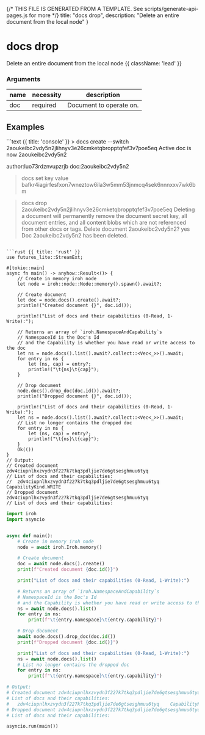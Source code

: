 {/* THIS FILE IS GENERATED FROM A TEMPLATE. See scripts/generate-api-pages.js for more */}
    title: "docs drop",
    description: "Delete an entire document from the local node"
}

<div className='not-prose mb-5'>
    <Breadcrumbs pages={[
        { name: 'API', href: '/docs/api', current: false },
        { name: 'docs drop', href: '/docs/api/docs-drop', current: true },
    ]} />
</div>

# docs drop

Delete an entire document from the local node {{ className: 'lead' }}


### Arguments

| name | necessity | description |
| ---- | --------- | ----------- |
| doc  | required | Document to operate on. |



## Examples

<CodeGroup title="docs drop">
```text {{ title: 'console' }}
> docs create --switch
2aoukeibc2vdy5n2jlihnyv3e26cmketqbropptqfef3v7poe5eq
Active doc is now 2aoukeibc2vdy5n2

author:luo73rdznvupzrjb doc:2aoukeibc2vdy5n2
> docs set key value
bafkr4iagirfesfxon7wneztow6ila3w5mm53jnmcq4sek6nnnxxv7wk6bm

> docs drop 2aoukeibc2vdy5n2jlihnyv3e26cmketqbropptqfef3v7poe5eq
Deleting a document will permanently remove the document secret key, all document entries,
and all content blobs which are not referenced from other docs or tags.
Delete document 2aoukeibc2vdy5n2? yes
Doc 2aoukeibc2vdy5n2 has been deleted.
```

```rust {{ title: 'rust' }}
use futures_lite::StreamExt;

#[tokio::main]
async fn main() -> anyhow::Result<()> {
    // Create in memory iroh node
    let node = iroh::node::Node::memory().spawn().await?;

    // Create document
    let doc = node.docs().create().await?;
    println!("Created document {}", doc.id());

    println!("List of docs and their capabilities (0-Read, 1-Write):");

    // Returns an array of `iroh.NamespaceAndCapability`s
    // NamespaceId is the Doc's Id
    // and the Capability is whether you have read or write access to the doc
    let ns = node.docs().list().await?.collect::<Vec<_>>().await;
    for entry in ns {
        let (ns, cap) = entry?;
        println!("\t{ns}\t{cap}");
    }

    // Drop document
    node.docs().drop_doc(doc.id()).await?;
    println!("Dropped document {}", doc.id());

    println!("List of docs and their capabilities (0-Read, 1-Write):");
    let ns = node.docs().list().await?.collect::<Vec<_>>().await;
    // List no longer contains the dropped doc
    for entry in ns {
        let (ns, cap) = entry?;
        println!("\t{ns}\t{cap}");
    }
    Ok(())
}
// Output:
// Created document zdv4ciupnlhxzvydn3f227k7tkq3pdljie7de6gtsesghmuu6tyq
// List of docs and their capabilities:
// 	zdv4ciupnlhxzvydn3f227k7tkq3pdljie7de6gtsesghmuu6tyq	CapabilityKind.WRITE
// Dropped document zdv4ciupnlhxzvydn3f227k7tkq3pdljie7de6gtsesghmuu6tyq
// List of docs and their capabilities:

```


```python {{ title: 'python' }}
import iroh
import asyncio


async def main():
    # Create in memory iroh node
    node = await iroh.Iroh.memory()

    # Create document
    doc = await node.docs().create()
    print(f"Created document {doc.id()}")

    print("List of docs and their capabilities (0-Read, 1-Write):")

    # Returns an array of `iroh.NamespaceAndCapability`s
    # NamespaceId is the Doc's Id
    # and the Capability is whether you have read or write access to the doc
    ns = await node.docs().list()
    for entry in ns:
        print(f"\t{entry.namespace}\t{entry.capability}")

    # Drop document
    await node.docs().drop_doc(doc.id())
    print(f"Dropped document {doc.id()}")

    print("List of docs and their capabilities (0-Read, 1-Write):")
    ns = await node.docs().list()
    # List no longer contains the dropped doc
    for entry in ns:
        print(f"\t{entry.namespace}\t{entry.capability}")

# Output:
# Created document zdv4ciupnlhxzvydn3f227k7tkq3pdljie7de6gtsesghmuu6tyq
# List of docs and their capabilities:
# 	zdv4ciupnlhxzvydn3f227k7tkq3pdljie7de6gtsesghmuu6tyq	CapabilityKind.WRITE
# Dropped document zdv4ciupnlhxzvydn3f227k7tkq3pdljie7de6gtsesghmuu6tyq
# List of docs and their capabilities:

asyncio.run(main())

```


</CodeGroup>
